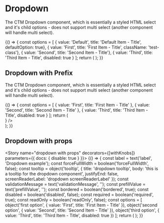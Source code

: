 
<Meta title="Components|Dropdown" component={Dropdown} />

# Dropdown

The CTM Dropdown component, which is essentially a styled HTML select and it's child options - does not support multi
select (another component will handle multi select).

<Preview>
  <Story name="dropdown">
    {() => {
      const options = [
        { value: 'Default', title: 'Default Item - Title', defaultOption: true},
        { value: 'First', title: 'First Item - Title', className: 'test-class'},
        { value: 'Second', title: 'Second Item - Title'},
        { value: 'Third', title: 'Third Item - Title', disabled: true }
      ];
      return (
        <Dropdown
          id="input-one"
          options={options}
          supportingElements
          forceFullWidth
          label="Dropdown Label"
          bordered
          disableFieldset
        />
      );
    }}
  </Story>
</Preview>

## Dropdown with Prefix

The CTM Dropdown component, which is essentially a styled HTML select and it's child options - does not support multi
select (another component will handle multi select).

<Preview>
  <Story name="Dropdown with PrefixContent">
    {() => {
      const options = [
        { value: 'First', title: 'First Item - Title' },
        { value: 'Second', title: 'Second Item - Title' },
        { value: 'Third', title: 'Third Item - Title', disabled: true }
      ];
      return (
        <div className="max-w-md p-12 bg-grey-lighter rounded-lg manor-rich-text ">
          <Dropdown
            id="input-one"
            options={options}
            supportingElements
            forceFullWidth
            label="From currency"
            bordered={false}
            defaultOption={defaultOption}
            required
            prefixContent="$"
            disableFieldset
          />
          <Dropdown
            id="input-one"
            options={options}
            supportingElements
            forceFullWidth
            label="From currency"
            bordered={false}
            defaultOption={defaultOption}
            required
            disableFieldset
            prefixContent={<img src={fieldValidation} className="w-20" />}
          />
        </div>
      );
    }}
  </Story>
</Preview>

## Dropdown with props
<Props of={Dropdown} />

<Story name="dropdown with props" decorators={[withKnobs]} parameters={{ docs: { disable: true } }}>
  {() => {
    const label = text('label', 'Dropdown example');
    const forceFullWidth = boolean('forceFullWidth', false);
    const tooltip = object('tooltip', {
      title: 'dropdown tooltip',
      body: 'this is a tooltip for the dropdown component',
      justifyEnd: false,
      screenReaderLabel: 'dropdown screenReaderLabel'
    });
    const validationMessage = text('validationMessage', '');
    const prefillValue = text('prefillValue', '');
    const bordered = boolean('bordered', true);
    const disabled = boolean('disabled', false);
    const required = boolean('required', true);
    const readOnly = boolean('readOnly', false);
    const options = [
      object('first option', { value: 'First', title: 'First Item - Title' }),
      object('second option', { value: 'Second', title: 'Second Item - Title' }),
      object('third option', { value: 'Third', title: 'Third Item - Title', disabled: true })
    ];
    return (
      <Dropdown
        id="input-one"
        label={label}
        forceFullWidth={forceFullWidth}
        options={options}
        tooltip={tooltip}
        validationMessage={validationMessage}
        prefillValue={prefillValue}
        bordered={bordered}
        disabled={disabled}
        required={required}
        readOnly={readOnly}
        disableFieldset
      />
    );
  }}
</Story>
